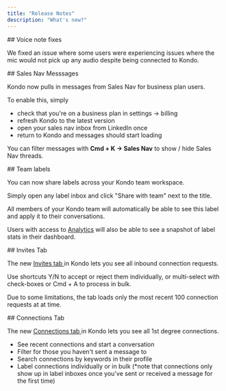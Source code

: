 ```yaml
---
title: "Release Notes"
description: "What's new?"
---
```


<Update label="Oct 3, 2025" description="🔧 Bug fix">
  ## Voice note fixes

  We fixed an issue where some users were experiencing issues where the mic would not pick up any audio despite being connected to Kondo.
</Update>

<Update label="Oct 1, 2025" description="✨ New Feature">
  ## Sales Nav Messsages

  Kondo now pulls in messages from Sales Nav for business plan users.

  To enable this, simply

  - check that you're on a business plan in settings -\> billing
  - refresh Kondo to the latest version
  - open your sales nav inbox from LinkedIn once
  - return to Kondo and messages should start loading

  You can filter messages with **Cmd + K -\> Sales Nav** to show / hide Sales Nav threads.
</Update>

<Update label="Sep 26, 2025" description="✨ New Feature">
  ## Team labels

  You can now share labels across your Kondo team workspace.

  Simply open any label inbox and click "Share with team" next to the title. 

  All members of your Kondo team will automatically be able to see this label and apply it to their conversations.

  Users with access to [Analytics](http://docs.trykondo.com/team-analytics) will also be able to see a snapshot of label stats in their dashboard. 
</Update>

<Update label="Aug 14, 2025" description="✨ New Feature">
  ## Invites Tab

  The new [Invites tab ](https://app.trykondo.com/connections)in Kondo lets you see all inbound connection requests.

  Use shortcuts Y/N to accept or reject them individually, or multi-select with check-boxes or Cmd + A to process in bulk.

  Due to some limitations, the tab loads only the most recent 100 connection requests at at time.
</Update>

<Update label="Aug 4, 2025" description="✨ New Feature">
  ## Connections Tab

  The new [Connections tab ](https://app.trykondo.com/connections)in Kondo lets you see all 1st degree connections.

  - See recent connections and start a conversation
  - Filter for those you haven't sent a message to
  - Search connections by keywords in their profile
  - Label connections individually or in bulk (\*note that connections only show up in label inboxes once you've sent or received a message for the first time)
</Update>